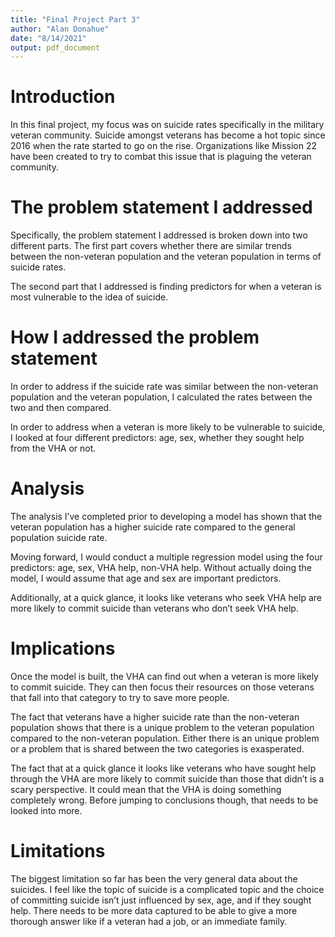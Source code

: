```yaml
---
title: "Final Project Part 3"
author: "Alan Donahue"
date: "8/14/2021"
output: pdf_document
---
```


# Introduction

In this final project, my focus was on suicide rates specifically in the military veteran community. Suicide amongst veterans has become a hot topic since 2016 when the rate started to go on the rise. Organizations like Mission 22 have been created to try to combat this issue that is plaguing the veteran community.

# The problem statement I addressed

Specifically, the problem statement I addressed is broken down into two different parts. The first part covers whether there are similar trends between the non-veteran population and the veteran population in terms of suicide rates.

The second part that I addressed is finding predictors for when a veteran is most vulnerable to the idea of suicide.

# How I addressed the problem statement

In order to address if the suicide rate was similar between the non-veteran population and the veteran population, I calculated the rates between the two and then compared.

In order to address when a veteran is more likely to be vulnerable to suicide, I looked at four different predictors: age, sex, whether they sought help from the VHA or not.

# Analysis

The analysis I've completed prior to developing a model has shown that the veteran population has a higher suicide rate compared to the general population suicide rate. 

Moving forward, I would conduct a multiple regression model using the four predictors: age, sex, VHA help, non-VHA help. Without actually doing the model, I would assume that age and sex are important predictors. 

Additionally, at a quick glance, it looks like veterans who seek VHA help are more likely to commit suicide than veterans who don't seek VHA help.

# Implications

Once the model is built, the VHA can find out when a veteran is more likely to commit suicide. They can then focus their resources on those veterans that fall into that category to try to save more people.

The fact that veterans have a higher suicide rate than the non-veteran population shows that there is a unique problem to the veteran population compared to the non-veteran population. Either there is an unique problem or a problem that is shared between the two categories is exasperated. 

The fact that at a quick glance it looks like veterans who have sought help through the VHA are more likely to commit suicide than those that didn't is a scary perspective. It could mean that the VHA is doing something completely wrong. Before jumping to conclusions though, that needs to be looked into more.

# Limitations

The biggest limitation so far has been the very general data about the suicides. I feel like the topic of suicide is a complicated topic and the choice of committing suicide isn't just influenced by sex, age, and if they sought help. There needs to be more data captured to be able to give a more thorough answer like if a veteran had a job, or an immediate family.

